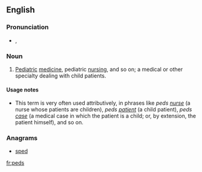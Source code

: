 {{also|ped}}
==English==

===Pronunciation===
* {{enPR|pēdz}}, {{IPA|/piːdz/}}

===Noun===
{{en-noun|-}}

# {{context|medicine|informal|lang=en}} [[pediatric|Pediatric]] [[medicine]], pediatric [[nursing]], and so on; a medical or other specialty dealing with child patients.

====Usage notes====
* This term is very often used attributively, in phrases like ''peds [[nurse]]'' (a nurse whose patients are children), ''peds [[patient]]'' (a child patient), ''peds [[case]]'' (a medical case in which the patient is a child; or, by extension, the patient himself), and so on.

===Anagrams===
* [[sped#English|sped]]

[[fr:peds]]
